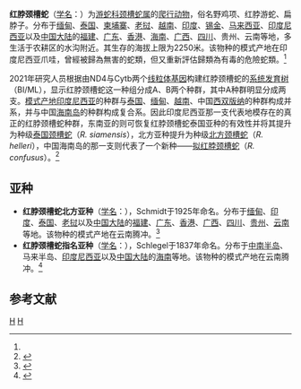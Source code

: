 {{Speciesbox 
| taxon = Rhabdophis subminiatus
| image = Rhabdop submin 080217-4693 ipb.jpg
| binomial_authority = (Schlegel, 1837)<ref name='id4708'>{{cite web| url =http://www.bioinfo.cn/db05/BjdwSpecies.php?action=view&id=4708| title =红脖颈槽蛇| work =《中国动物物种编目数据库》| publisher =中国科学院微生物研究所| author =中国科学院动物研究所| accessdate =2009-04-11| deadurl =yes| archiveurl =https://web.archive.org/web/20160305023805/http://www.bioinfo.cn/db05/BjdwSpecies.php?action=view&id=4708| archivedate =2016-03-05}}</ref>
}}

'''红脖颈槽蛇'''（[[学名|学名]]：{{lang|la|''Rhabdophis subminiatus''}}）为[[游蛇科|游蛇科]][[颈槽蛇属|颈槽蛇属]]的[[爬行动物|爬行动物]]，俗名野鸡项、红脖游蛇、扁脖子。分布于[[缅甸|缅甸]]、[[泰国|泰国]]、[[柬埔寨|柬埔寨]]、[[老挝|老挝]]、[[越南|越南]]、[[印度|印度]]、[[锡金|锡金]]、[[马来西亚|马来西亚]]、[[印度尼西亚|印度尼西亚]]以及[[中国大陆|中国大陆]]的[[福建|福建]]、[[广东|广东]]、[[香港|香港]]、[[海南|海南]]、[[广西|广西]]、[[四川|四川]]、贵州、云南等地，多生活于农耕区的水沟附近。其生存的海拔上限为2250米。该物种的模式产地在印度尼西亚爪哇，曾經被歸為無害的蛇類，但又重新評估歸類為有毒的危險蛇類。<ref name='id4708'/>

2021年研究人员根据由ND4与Cytb两个[[线粒体基因|线粒体基因]]构建红脖颈槽蛇的[[系统发育树|系统发育树]]（BI/ML），显示红脖颈槽蛇这一种组分成A、B两个种群，其中A种群明显分成两支。[[模式产地|模式产地]][[印度尼西亚|印度尼西亚]]的种群与[[泰国|泰国]]、[[缅甸|缅甸]]、[[越南|越南]]、中国[[西双版纳|西双版纳]]的种群构成并系，并与中国[[海南岛|海南岛]]的种群构成复合系。因此印度尼西亚那一支代表地模存在的真正的红脖颈槽蛇种群，东南亚的则可恢复红脖颈槽蛇泰国亚种的有效性并将其提升为种级[[泰国颈槽蛇|泰国颈槽蛇]]（''R. siamensis''），北方亚种提升为种级[[北方颈槽蛇|北方颈槽蛇]]（''R. helleri''），中国海南岛的那一支则代表了一个新种——[[拟红脖颈槽蛇|拟红脖颈槽蛇]]（''R. confusus''）。<ref name="David">{{cite journal |last1=David |first1=Patrick |last2=Vogel |first2=Gernot |title=Taxonomic composition of the ''Rhabdophis subminiatus'' (Schlegel, 1837) species complex (Reptilia Natricidae) with the description of a new species from China |journal=''Taprobanica'' |date=2021-11-22 |volume=10 |issue=2 |pages=89–120 |doi=10.47605/tapro.v10i2.257 |url=http://www.taprobanica.org/~file/257_rhabdophis_subminiatus_taprobanica_10_2_2021_davidvogel_89_120-5f286-3349_893.pdf?b|accessdate=2022-06-12}}</ref>

==亚种==
*'''红脖颈槽蛇北方亚种'''（[[学名|学名]]：{{lang|la|''Rhabdophis subminiatus helleri''}}），Schmidt于1925年命名。分布于[[缅甸|缅甸]]、[[印度|印度]]、[[泰国|泰国]]、[[老挝|老挝]]以及[[中国大陆|中国大陆]]的[[福建|福建]]、[[广东|广东]]、[[香港|香港]]、[[广西|广西]]、[[四川|四川]]、[[贵州|贵州]]、[[云南|云南]]等地。该物种的模式产地在云南腾冲。<ref name='id4709'>{{cite web| url =http://www.bioinfo.cn/db05/BjdwSpecies.php?action=view&id=4709| title =红脖颈槽蛇北方亚种| work =《中国动物物种编目数据库》| publisher =中国科学院微生物研究所| author =中国科学院动物研究所| accessdate =2009-04-11| deadurl =yes| archiveurl =https://web.archive.org/web/20160305074529/http://www.bioinfo.cn/db05/BjdwSpecies.php?action=view&id=4709| archivedate =2016-03-05}}</ref>
*'''红脖颈槽蛇指名亚种'''（[[学名|学名]]：{{lang|la|''Rhabdophis subminiatus subminiatus''}}），Schlegel于1837年命名。分布于[[中南半岛|中南半岛]]、马来半岛、[[印度尼西亚|印度尼西亚]]以及[[中国大陆|中国大陆]]的[[海南|海南]]等地。该物种的模式产地在云南腾冲。<ref name='id4710'>{{cite web| url =http://www.bioinfo.cn/db05/BjdwSpecies.php?action=view&id=4710| title =红脖颈槽蛇指名亚种| work =《中国动物物种编目数据库》| publisher =中国科学院微生物研究所| author =中国科学院动物研究所| accessdate =2009-04-11| deadurl =yes| archiveurl =https://web.archive.org/web/20160305042218/http://www.bioinfo.cn/db05/BjdwSpecies.php?action=view&id=4710| archivedate =2016-03-05}}</ref>

== 参考文献 ==
{{reflist}}
{{taxonbar}}
[[Category:_1837年描述的动物|H]]
[[Category:颈槽蛇属|H]]